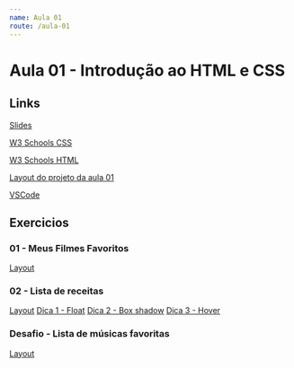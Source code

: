 ```yaml
---
name: Aula 01
route: /aula-01
---
```


# Aula 01 - Introdução ao HTML e CSS

## Links

[Slides](https://docs.google.com/presentation/d/1y-RU3jyoGZ_4i807r5BC5P5VdMGlZcneg-W-5uxfgDI/edit?usp=sharing)

[W3 Schools CSS](https://www.w3schools.com/css/default.asp)

[W3 Schools HTML](https://www.w3schools.com/html/default.asp)

[Layout do projeto da aula 01](https://www.figma.com/file/9vVfYtiLSWg4149WvY4dPI/Untitled?node-id=8%3A1949)

[VSCode](https://code.visualstudio.com/)

## Exercicios

### 01 - Meus Filmes Favoritos

[Layout](https://www.figma.com/file/9GoDo4uxOKoJUEPV6km0la/Aula-01-%7C-Exerc%C3%ADcio-1---Meus-Filmes-Favoritos?node-id=0%3A1)

### 02 - Lista de receitas

[Layout](https://www.figma.com/file/W1BwtvG0dJE7RoLRtjjGtf/Aula-01-%7C-Exerc%C3%ADcio-2--?node-id=0%3A1)
[Dica 1 - Float](https://www.w3schools.com/css/css_float.asp)
[Dica 2 - Box shadow](https://www.w3schools.com/css/css3_shadows.asp)
[Dica 3 - Hover](https://www.w3schools.com/cssref/sel_hover.asp)

### Desafio - Lista de músicas favoritas

[Layout](https://www.figma.com/file/9GoDo4uxOKoJUEPV6km0la/Aula-01-%7C-Exerc%C3%ADcio-1---Meus-Filmes-Favoritos?node-id=0%3A1)
